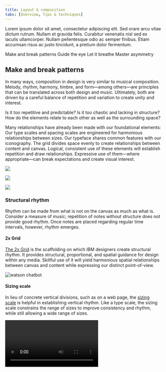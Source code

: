 ```yaml
---
title: Layout & composition
tabs: [Overview, Tips & techniques]
---
```


<PageDescription>

Lorem ipsum dolor sit amet, consectetur adipiscing elit. Sed orare arcu vitae dictum rutrum. Nullam et gravida felis. Curabitur venenatis nisl sed ex iaculis ullamcorper. Nullam pellentesque odio ac semper finibus. Etiam accumsan risus ac justo tincidunt, a pretium dolor fermentum.

</PageDescription>

<AnchorLinks>
  <AnchorLink>Make and break patterns</AnchorLink>
  <AnchorLink>Guide the eye</AnchorLink>
  <AnchorLink>Let it breathe</AnchorLink>
  <AnchorLink>Master asymmetry</AnchorLink>
</AnchorLinks>

## Make and break patterns

In many ways, composition in design is very similar to musical composition. Melody, rhythm, harmony, timbre, and form—among others—are principles that can be translated across both design and music. Ultimately, both are driven by a careful balance of repetition and variation to create unity and interest.

Is it too repetitive and predictable? Is it too chaotic and lacking in structure? How do the elements relate to each other as well as the surrounding space?

Many relationships have already been made with our foundational elements: Our type scales and spacing scales are engineered for harmonious relationships between sizes. Our typeface shares common features with our iconography. The grid divides space evenly to create relationships between content and canvas. Logical, consistent use of these elements will establish repetition and draw relationships. Expressive use of them—where appropriate—can break expectations and create visual interest. 

![](/images/IBM_Watson_Primer_Digital.png)

<Row>
<Column colMd={5} colLg={8}>

![](/images/CloudMagazine.png)

</Column>
<Column colMd={3} colLg={4}>

![](/images/TEMP3.png)

</Column>
</Row>

### Structural rhythm

Rhythm can be made from what is not on the canvas as much as what is. Consider a measure of music; repetition of notes without structure does not provide good rhythm. Once notes are placed regarding regular time intervals, however, rhythm emerges.

#### 2x Grid

[The 2x Grid](/elements/2x-grid) is the scaffolding on which IBM designers create structural rhythm. It provides structural, proportional, and spatial guidance for design within any media. Skillful use of it will yield harmonious spatial relationships between canvas and content while expressing our distinct point-of-view.

![watson chatbot](/images/grid-ex-watson-chatbot.png)

#### Sizing scale

In lieu of concrete vertical divisions, such as on a web page, the [sizing scale](https://www.carbondesignsystem.com/guidelines/layout#sizing-scale) is helpful in establishing vertical rhythm. Like a type scale, the sizing scale constrains the range of sizes to improve consistency and rhythm, while still allowing a wide range of sizes.

<Video vimeoId="292028388" />

### Editorial rhythm

Editorial rhythm is driven by careful repetition and alternation of larger units of design. This is most often done in multi-page editorial design or scrolling web pages, where the viewer experiences one part of the whole at a time. 

The concept is well-established in music as form. Musical form describes the structure of a piece of music as a combination of units. Letters are given to the first occurrence of each unit, and the same letter is given to repeated units. In the AABA form for example, A units have similar melodic content as repeated A units, while the B unit offers an alternation to the A units to provide interest.

In design, larger visual units are driven by the content. Similar types of content can be given similar structure, such as the the same spatial dimensions, type sizes and hierarchy, and alignments. Consider how units can be repeated, and conversely, how structurally different units can break up the monotony of repeated ones. Repetition of units across multiple designs will drive continuity between them.

![IBM Watson website layout modules](/images/watsonpages.png)

## Guide the eye

Design is successful when the viewer is guided through a composition via hierarchy. Proper hierarchy creates visual entry points to a design and guides the eye from one element to another in order of significance. Without it, one is forced to discern importance among equally-weighted elements, which leads to a flat design and poor experience. 

### Hierarchy of information

Typographic hierarchy is the navigational system that renders complex information accessible. Think of a book outline; the size, style, and position of type not only informs what order it should be read, but also describes the parent-child relationships of the content. Effective use of the [type scale](https://www.ibm.com/design/language/elements/type-specs-ui), along with an understanding of [Gestalt principles](https://www.interaction-design.org/literature/topics/gestalt-principles), will ensure your design can be easily navigated and understood.

![](/images/ThreatLandscape-Default.png)

![](/images/IBMcom3.png)

### Compositional flow

Aesthetically, facilitating eye movement through a composition creates a more interesting design. A focal point instantly attracts the eye to one area of the composition. Secondary and tertiary elements then draw the eye across the canvas, creating more engagement between the viewer and the design. It's important to plan this movement to guide the viewer emotionally and functionally forward to the intended outcome.

![](/images/AI2.png)

<Row>
<Column colMd={5} colLg={8}>

![](/images/whitepaper3.png)

</Column>
<Column colMd={3} colLg={4}>

![](/images/BlueprintSquare-18.svg)

</Column>
</Row>

## Let it breathe

A classic offense that plagues many designers and non-designers alike is the overabundance of elements in a design. While utilizing all available space may reduce canvas size or scroll distance, it does more harm than good when it comes to a viewer's understanding of information. Overcrowding will render your design impenetrable. 

White space creates a visual pause between elements on the screen where the eye can rest. It sets things apart or brings them together to distinguish an element’s importance or priority. White space makes a layout feel clean and approachable while maintaining content-rich design.

![](/images/IBMorg2.png)

<Row>
<Column colMd={5} colLg={8}>

![](/images/Watsoncom.png)

</Column>
<Column colMd={3} colLg={4}>

![](/images/Whitepaper.png)

</Column>
</Row>

## Master asymmetry

While perfect symmetry can be beautiful and create a sense of stability, it is usually not the best way to create a dynamic composition. Balanced asymmetry is often more successful in creating movement, life, and interest through more creative activation of space. It also requires more careful orchestration of elements to achieve.

One approach to creating a dynamic, asymmetrical composition is to arrange three main elements or groups of elements. Varying the sizes of these groups in order of importance will help guide the viewer through the design. 

![](/images/Quantum.png)

<Row>
<Column colMd={3} colLg={4}>

![](/images/ForGood.png)

</Column>
<Column colMd={5} colLg={8}>

![](/images/typografik.png)

</Column>
</Row>
